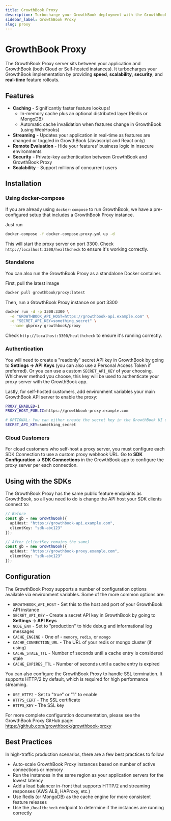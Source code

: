 ```yaml
---
title: GrowthBook Proxy
description: Turbocharge your GrowthBook deployment with the GrowthBook Proxy server
sidebar_label: GrowthBook Proxy
slug: proxy
---
```


# GrowthBook Proxy

The GrowthBook Proxy server sits between your application and GrowthBook (both Cloud or Self-hosted instances). It turbocharges your GrowthBook implementation by providing **speed**, **scalability**, **security**, and **real-time** feature rollouts.

## Features

- **Caching** - Significantly faster feature lookups!
  - In-memory cache plus an optional distributed layer (Redis or MongoDB)
  - Automatic cache invalidation when features change in GrowthBook (using WebHooks)
- **Streaming** - Updates your application in real-time as features are changed or toggled in GrowthBook (Javascript and React only)
- **Remote Evaluation** - Hide your features' business logic in insecure environments
- **Security** - Private-key authentication between GrowthBook and GrowthBook Proxy
- **Scalability** - Support millions of concurrent users

## Installation

### Using docker-compose

If you are already using `docker-compose` to run GrowthBook, we have a pre-configured setup that includes a GrowthBook Proxy instance.

Just run

```bash
docker-compose -f docker-compose.proxy.yml up -d
```

This will start the proxy server on port 3300. Check `http://localhost:3300/healthcheck` to ensure it's working correctly.

### Standalone

You can also run the GrowthBook Proxy as a standalone Docker container.

First, pull the latest image

```bash
docker pull growthbook/proxy:latest
```

Then, run a GrowthBook Proxy instance on port 3300

```bash
docker run -d -p 3300:3300 \
  -e "GROWTHBOOK_API_HOST=https://growthbook-api.example.com" \
  -e "SECRET_API_KEY=something_secret" \
  --name gbproxy growthbook/proxy
```

Check `http://localhost:3300/healthcheck` to ensure it's running correctly.

### Authentication

You will need to create a "readonly" secret API key in GrowthBook by going to **Settings → API Keys** (you can also use a Personal Access Token if preferred). Or you can use a custom `SECRET_API_KEY` of your choosing. Whichever method you choose, this key will be used to authenticate your proxy server with the GrowthBook app.

Lastly, for self-hosted customers, add environment variables your main GrowthBook API server to enable the proxy:

```bash
PROXY_ENABLED=1
PROXY_HOST_PUBLIC=https://growthbook-proxy.example.com

# OPTIONAL: You can either create the secret key in the GrowthBook UI or define one here or
SECRET_API_KEY=something_secret
```

### Cloud Customers

For cloud customers who self-host a proxy server, you must configure each SDK Connection to use a custom proxy webhook URL.
Go to **SDK Configuration → SDK Connections** in the GrowthBook app to configure the proxy server per each connection.

## Using with the SDKs

The GrowthBook Proxy has the same public feature endpoints as GrowthBook, so all you need to do is change the API host your SDK clients connect to:

```ts
// Before
const gb = new GrowthBook({
  apiHost: "https://growthbook-api.example.com",
  clientKey: "sdk-abc123"
});

// After (clientKey remains the same)
const gb = new GrowthBook({
  apiHost: "https://growthbook-proxy.example.com",
  clientKey: "sdk-abc123"
});
```

## Configuration

The GrowthBook Proxy supports a number of configuration options available via environment variables. Some of the more common
options are:

- `GROWTHBOOK_API_HOST` - Set this to the host and port of your GrowthBook API instance
- `SECRET_API_KEY` - Create a secret API key in GrowthBook by going to **Settings → API Keys**
- `NODE_ENV` - Set to "production" to hide debug and informational log messages
- `CACHE_ENGINE` - One of - `memory`, `redis`, or `mongo`
- `CACHE_CONNECTION_URL` - The URL of your redis or mongo cluster (if using)
- `CACHE_STALE_TTL` - Number of seconds until a cache entry is considered stale
- `CACHE_EXPIRES_TTL` - Number of seconds until a cache entry is expired

You can also configure the GrowthBook Proxy to handle SSL termination. It supports HTTP/2 by default, which is required for high performance streaming.

- `USE_HTTP2` - Set to "true" or "1" to enable
- `HTTPS_CERT` - The SSL certificate
- `HTTPS_KEY` - The SSL key

For more complete configuration documentation, please see the GrowthBook Proxy GitHub page:
https://github.com/growthbook/growthbook-proxy

## Best Practices

In high-traffic production scenarios, there are a few best practices to follow

- Auto-scale GrowthBook Proxy instances based on number of active connections or memory
- Run the instances in the same region as your application servers for the lowest latency
- Add a load balancer in-front that supports HTTP/2 and streaming responses (AWS ALB, HAProxy, etc.)
- Use Redis (or MongoDB) as the cache engine for more consistent feature releases
- Use the `/healthcheck` endpoint to determine if the instances are running correctly
